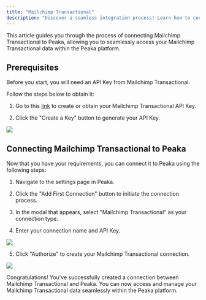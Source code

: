 ```yaml
---
title: "Mailchimp Transactional"
description: "Discover a seamless integration process! Learn how to connect Mailchimp Transactional to Peaka effortlessly for streamlined transactions."
---
```


This article guides you through the process of connecting Mailchimp Transactional to Peaka, allowing you to seamlessly access your Mailchimp Transactional data within the Peaka platform.

## Prerequisites

Before you start, you will need an API Key from Mailchimp Transactional.

Follow the steps below to obtain it:

1. Go to this [link](https://us21.admin.mailchimp.com/account/api/) to create or obtain your Mailchimp Transactional API Key.

2. Click the "Create a Key" button to generate your API Key.

<img src="https://cdn.peaka.com/integrations/transactional-integration-1.png" />

## Connecting Mailchimp Transactional to Peaka

Now that you have your requirements, you can connect it to Peaka using the following steps:

1. Navigate to the settings page in Peaka.

2. Click the "Add First Connection" button to initiate the connection process.

3. In the modal that appears, select "Mailchimp Transactional" as your connection type.

4. Enter your connection name and API Key.

<img src="https://cdn.peaka.com/integrations/transactional-integration-3.png" />

5. Click "Authorize" to create your Mailchimp Transactional connection.

<img src="https://cdn.peaka.com/integrations/transactional-integration-2.png" />

Congratulations! You've successfully created a connection between Mailchimp Transactional and Peaka. You can now access and manage your Mailchimp Transactional data seamlessly within the Peaka platform.
